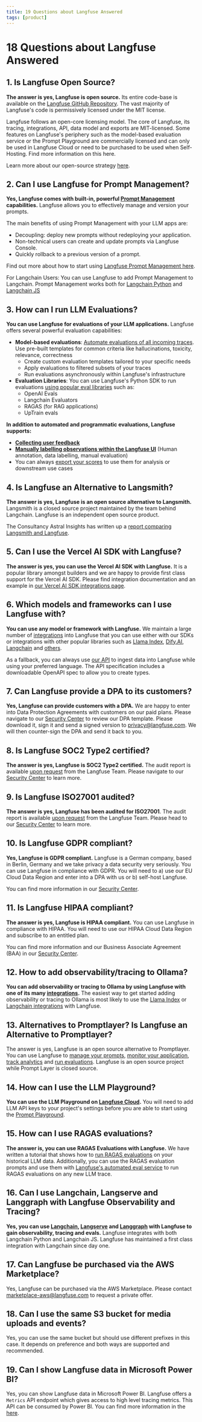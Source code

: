 ```yaml
---
title: 19 Questions about Langfuse Answered
tags: [product]
---
```


# 18 Questions about Langfuse Answered

## 1. Is Langfuse Open Source?

**The answer is yes, Langfuse is open source.** Its entire code-base is available on the [Langfuse GitHub Repository](https://github.com/langfuse/langfuse/). The vast majority of Langfuse's code is permissively licensed under the MIT license.

Langfuse follows an open-core licensing model. The core of Langfuse, its tracing, integrations, API, data model and exports are MIT-licensed. Some features on Langfuse's periphery such as the model-based evaluation service or the Prompt Playground are commercially licensed and can only be used in Langfuse Cloud or need to be purchased to be used when Self-Hosting. Find more information on this here.

Learn more about our open-source strategy [here](/docs/open-source).

## 2. Can I use Langfuse for Prompt Management?

**Yes, Langfuse comes with built-in, powerful [Prompt Management](/docs/prompts/get-started) capabilities.** Langfuse allows you to effectively manage and version your prompts.

The main benefits of using Prompt Management with your LLM apps are:

- Decoupling: deploy new prompts without redeploying your application.
- Non-technical users can create and update prompts via Langfuse Console.
- Quickly rollback to a previous version of a prompt.

Find out more about how to start using [Langfuse Prompt Management here](/docs/prompts/get-started).

For Langchain Users: You can use Langfuse to add Prompt Management to Langchain. Prompt Management works both for [Langchain Python](/docs/prompts/example-langchain) and [Langchain JS](/docs/prompts/example-langchain-js)

## 3. How can I run LLM Evaluations?

**You can use Langfuse for evaluations of your LLM applications.** Langfuse offers several powerful evaluation capabilities:

- **Model-based evaluations**: [Automate evaluations of all incoming traces](/docs/scores/model-based-evals#ui). Use pre-built templates for common criteria like hallucinations, toxicity, relevance, correctness
  - Create custom evaluation templates tailored to your specific needs
  - Apply evaluations to filtered subsets of your traces
  - Run evaluations asynchronously within Langfuse's infrastructure
- **Evaluation Libraries**: You can use Langfuse's Python SDK to run evaluations [using popular eval libraries](/docs/scores/model-based-evals#evaluation-pipeline) such as:
  - OpenAI Evals
  - Langchain Evaluators
  - RAGAS (for RAG applications)
  - UpTrain evals

**In addition to automated and programmatic evaluations, Langfuse supports:**

- [**Collecting user feedback**](/docs/scores/user-feedback)
- [**Manually labelling observations within the Langfuse UI**](/docs/scores/annotation) (Human annotation, data labelling, manual evaluation)
- You can always [export your scores](/docs/export-and-fine-tuning) to use them for analysis or downstream use cases

## 4. Is Langfuse an Alternative to Langsmith?

**The answer is yes, Langfuse is an open source alternative to Langsmith.** Langsmith is a closed source project maintained by the team behind Langchain. Langfuse is an independent open source product.

The Consultancy Astral Insights has written up a [report comparing Langsmith and Langfuse](https://astralinsights.ai/comparison-of-observability-platforms-langsmith-langfuse/).

## 5. Can I use the Vercel AI SDK with Langfuse?

**The answer is yes, you can use the Vercel AI SDK with Langfuse.** It is a popular library amongst builders and we are happy to provide first class support for the Vercel AI SDK. Please find integration documentation and an example in [our Vercel AI SDK integrations page](/integrations/frameworks/vercel-ai-sdk).

## 6. Which models and frameworks can I use Langfuse with?

**You can use any model or framework with Langfuse.** We maintain a large number of [integrations](/integrations) into Langfuse that you can use either with our SDKs or integrations with other popular libraries such as [Llama Index](/integrations/frameworks/llamaindex), [Dify.AI](/integrations/no-code/dify), [Langchain](/integrations/frameworks/langchain) and [others](/integrations).

As a fallback, you can always use [our API](/docs/api) to ingest data into Langfuse while using your preferred language. The API specification includes a downloadable OpenAPI spec to allow you to create types.

## 7. Can Langfuse provide a DPA to its customers?

**Yes, Langfuse can provide customers with a DPA.** We are happy to enter into Data Protection Agreements with customers on our paid plans. Please navigate to our [Security Center](/security/gdpr) to review our DPA template. Please download it, sign it and send a signed version to privacy@langfuse.com. We will then counter-sign the DPA and send it back to you.

## 8. Is Langfuse SOC2 Type2 certified?

**The answer is yes, Langfuse is SOC2 Type2 certified.** The audit report is available [upon request](/request-security-docs) from the Langfuse Team. Please navigate to our [Security Center](/security/soc2) to learn more.

## 9. Is Langfuse ISO27001 audited?

**The answer is yes, Langfuse has been audited for ISO27001**. The audit report is available [upon request](/request-security-docs) from the Langfuse Team. Please head to our [Security Center](/security/iso27001) to learn more.

## 10. Is Langfuse GDPR compliant?

**Yes, Langfuse is GDPR compliant.** Langfuse is a German company, based in Berlin, Germany and we take privacy a data security very seriously. You can use Langfuse in compliance with GDPR. You will need to a) use our EU Cloud Data Region and enter into a DPA with us or b) self-host Langfuse.

You can find more information in our [Security Center](/security/gdpr).

## 11. Is Langfuse HIPAA compliant?

**The answer is yes, Langfuse is HIPAA compliant.** You can use Langfuse in compliance with HIPAA. You will need to use our HIPAA Cloud Data Region and subscribe to an entitled plan.

You can find more information and our Business Associate Agreement (BAA) in our [Security Center](/security/hipaa).

## 12. How to add observability/tracing to Ollama?

**You can add observability or tracing to Ollama by using Langfuse with one of its many [integrations](/integrations).** The easiest way to get started adding observability or tracing to Ollama is most likely to use the [Llama Index](/integrations/frameworks/llamaindex) or [Langchain integrations](/integrations/frameworks/langchain) with Langfuse.

## 13. Alternatives to Promptlayer? Is Langfuse an Alternative to Promptlayer?

The answer is yes, Langfuse is an open source alternative to Promptlayer. You can use Langfuse to [manage your prompts](/docs/prompts/get-started), [monitor your application](/docs/tracing), [track analytics](/docs/analytics/overview) and [run evaluations](/docs/scores/overview). Langfuse is an open source project while Prompt Layer is closed source.

## 14. How can I use the LLM Playground?

**You can use the LLM Playground on [Langfuse Cloud](https://us.cloud.langfuse.com).** You will need to add LLM API keys to your project's settings before you are able to start using the [Prompt Playground](/docs/playground).

## 15. How can I use RAGAS evaluations?

**The answer is, you can use RAGAS Evaluations with Langfuse.** We have written a tutorial that shows how to [run RAGAS evaluations](https://langfuse.com/guides/cookbook/evaluation_of_rag_with_ragas) on your historical LLM data. Additionally, you can use the RAGAS evaluation prompts and use them with [Langfuse's automated eval service](/docs/scores/model-based-evals) to run RAGAS evaluations on any new LLM trace.

## 16. Can I use Langchain, Langserve and Langgraph with Langfuse Observability and Tracing?

**Yes, you can use [Langchain](/integrations/frameworks/langchain), [Langserve](/integrations/frameworks/langserve) and [Langgraph](/integrations/frameworks/langchain) with Langfuse to gain observability, tracing and evals.** Langfuse integrates with both Langchain Python and Langchain JS. Langfuse has maintained a first class integration with Langchain since day one.

## 17. Can Langfuse be purchased via the AWS Marketplace?

Yes, Langfuse can be purchased via the AWS Marketplace. Please contact marketplace-aws@langfuse.com to request a private offer.

## 18. Can I use the same S3 bucket for media uploads and events?

Yes, you can use the same bucket but should use different prefixes in this case. It depends on preference and both ways are supported and recommended.

## 19. Can I show Langfuse data in Microsoft Power BI?

Yes, you can show Langfuse data in Microsoft Power BI. Langfuse offers a `Metrics` API endpoint which gives access to high level tracing metrics. This API can be consumed by Power BI. You can find more information in the [here](/docs/analytics/metrics-api).


<GitHubStarCTA />
